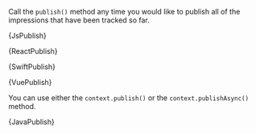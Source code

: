 





Call the `publish()` method any time you would like to publish all of
the impressions that have been tracked so far.

<Tabs groupId="language">

<TabItem value="js" label="Javascript">

<CodeBlock language="js">{JsPublish}</CodeBlock>

</TabItem>

<TabItem value="react" label="React">

<CodeBlock language="jsx">{ReactPublish}</CodeBlock>

</TabItem>

<TabItem value="swift" label="Swift">

<CodeBlock language="swift">{SwiftPublish}</CodeBlock>

</TabItem>

<TabItem value="vue" label="Vue2">

<CodeBlock language="js">{VuePublish}</CodeBlock>

</TabItem>

<TabItem value="java" label="Java">

You can use either the `context.publish()` or the `context.publishAsync()` method.

<CodeBlock language="java">{JavaPublish}</CodeBlock>

</TabItem>

</Tabs>
